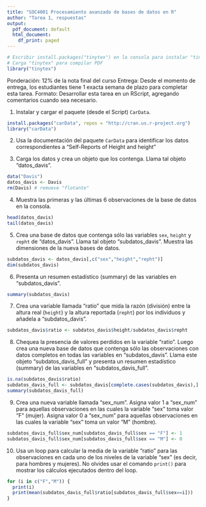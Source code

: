 ```yaml
---
title: "SOC4001 Procesamiento avanzado de bases de datos en R"
author: "Tarea 1, respuestas"
output:
  pdf_document: default
  html_document:
    df_print: paged
---
```


```r
# Escribir install.packages("tinytex") en la consola para instalar "tinytex"
# Carga "tinytex" para compilar PDF
library("tinytex")
```

Ponderación: 12% de la nota final del curso
Entrega: Desde el momento de entrega, los estudiantes tiene 1 exacta semana de plazo para completar esta tarea. 
Formato: Desarrollar esta tarea en un RScript, agregando comentarios cuando sea necesario. 



1) Instalar y cargar el paquete (desde el Script) `CarData`.

````r
install.packages("carData", repos = "http://cran.us.r-project.org")
library("carData")
````

2) Usa la documentación del paquete `CarData` para identificar los datos correspondientes a "Self-Reports of Height and height"


3) Carga los datos y crea un objeto que los contenga. Llama tal objeto "datos_davis".

````r
data("Davis") 
datos_davis <- Davis
rm(Davis) # remueve "flotante"
````


4) Muestra las primeras y las últimas 6 observaciones de la base de datos en la consola.

````r
head(datos_davis) 
tail(datos_davis) 
````

5) Crea una base de datos que contenga sólo las variables `sex`, `height` y `repht` de "datos_davis". Llama tal objeto "subdatos_davis". Muestra las dimensiones de la nueva bases de datos.

````r
subdatos_davis <- datos_davis[,c("sex","height","repht")]
dim(subdatos_davis)
````

6) Presenta un resumen estadístico (summary) de las variables en "subdatos_davis".

````r
summary(subdatos_davis)
````


7) Crea una variable llamada "ratio" que mida la razón (división) entre la altura real (`height`) y la altura reportada (`repht`) por los individuos y añadela a "subdatos_davis". 

````r
subdatos_davis$ratio <- subdatos_davis$height/subdatos_davis$repht
````

8) Chequea la presencia de valores perdidos en la variable "ratio". Luego crea una nueva base de datos que contenga sólo las observaciones con datos completos en todas las variables en "subdatos_davis". Llama este objeto "subdatos_davis_full" y presenta un resumen estadístico (summary) de las variables en "subdatos_davis_full".


````r
is.na(subdatos_davis$ratio)
subdatos_davis_full <- subdatos_davis[complete.cases(subdatos_davis),]
summary(subdatos_davis_full)


````

9) Crea una nueva variable llamada "sex_num". Asigna valor 1 a "sex_num" para aquellas observaciones en las cuales la variable "sex" toma valor "F" (mujer). Asigna valor 0 a "sex_num" para aquellas observaciones en las cuales la variable "sex" toma un valor "M" (hombre).

````r
subdatos_davis_full$sex_num[subdatos_davis_full$sex == "F"] <- 1
subdatos_davis_full$sex_num[subdatos_davis_full$sex == "M"] <- 0
````

10) Usa un loop para calcular la media de la variable "ratio" para las observaciones en cada uno de los niveles de la variable "sex" (es decir, para hombres y mujeres). No olvides usar el comando `print()` para mostrar los cálculos ejecutados dentro del loop.

````r
for (i in c("F","M")) {
  print(i)
  print(mean(subdatos_davis_full$ratio[subdatos_davis_full$sex==i]))
}

````
